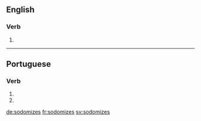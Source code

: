 ==English==

===Verb===
{{head|en|verb form}}

# {{en-third-person singular of|sodomize}}

----

==Portuguese==

===Verb===
{{pt-verb-form}}

# {{pt-verb form of|sodomizar|ar|subjunctive|present|singular|second}}
# {{pt-verb form of|sodomizar|ar|imperative|negative|singular|second}}

[[de:sodomizes]]
[[fr:sodomizes]]
[[sv:sodomizes]]